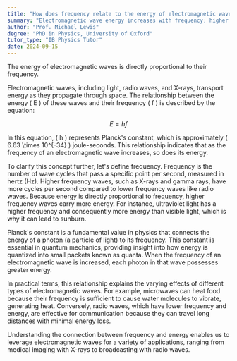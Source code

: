 ```yaml
---
title: "How does frequency relate to the energy of electromagnetic waves?"
summary: "Electromagnetic wave energy increases with frequency; higher frequency waves possess greater energy, while lower frequency waves have less energy."
author: "Prof. Michael Lewis"
degree: "PhD in Physics, University of Oxford"
tutor_type: "IB Physics Tutor"
date: 2024-09-15
---
```


The energy of electromagnetic waves is directly proportional to their frequency.

Electromagnetic waves, including light, radio waves, and X-rays, transport energy as they propagate through space. The relationship between the energy \( E \) of these waves and their frequency \( f \) is described by the equation:

$$
E = hf
$$

In this equation, \( h \) represents Planck's constant, which is approximately \( 6.63 \times 10^{-34} \) joule-seconds. This relationship indicates that as the frequency of an electromagnetic wave increases, so does its energy.

To clarify this concept further, let's define frequency. Frequency is the number of wave cycles that pass a specific point per second, measured in hertz (Hz). Higher frequency waves, such as X-rays and gamma rays, have more cycles per second compared to lower frequency waves like radio waves. Because energy is directly proportional to frequency, higher frequency waves carry more energy. For instance, ultraviolet light has a higher frequency and consequently more energy than visible light, which is why it can lead to sunburn.

Planck's constant is a fundamental value in physics that connects the energy of a photon (a particle of light) to its frequency. This constant is essential in quantum mechanics, providing insight into how energy is quantized into small packets known as quanta. When the frequency of an electromagnetic wave is increased, each photon in that wave possesses greater energy.

In practical terms, this relationship explains the varying effects of different types of electromagnetic waves. For example, microwaves can heat food because their frequency is sufficient to cause water molecules to vibrate, generating heat. Conversely, radio waves, which have lower frequency and energy, are effective for communication because they can travel long distances with minimal energy loss.

Understanding the connection between frequency and energy enables us to leverage electromagnetic waves for a variety of applications, ranging from medical imaging with X-rays to broadcasting with radio waves.
    